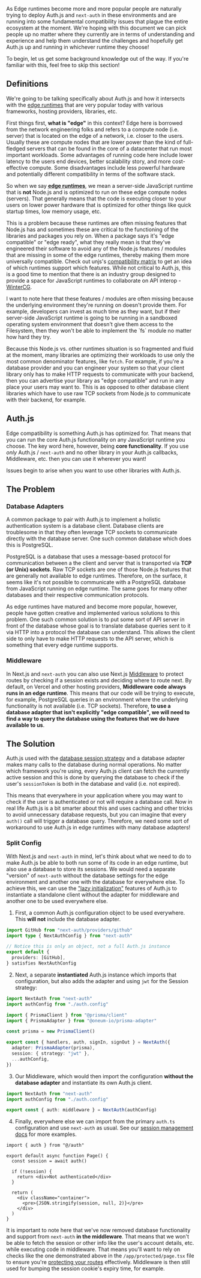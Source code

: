
As Edge runtimes become more and more popular people are naturally trying to deploy Auth.js and `next-auth` in these environments and are running into some fundamental compatibility issues that plague the entire ecosystem at the moment. We're hoping with this document we can pick people up no matter where they currently are in terms of understanding and experience and help them understand the challenges and hopefully get Auth.js up and running in whichever runtime they choose!

To begin, let us get some background knowledge out of the way. If you're familiar with this, feel free to skip this section!

## Definitions

We're going to be talking specifically about Auth.js and how it intersects with the [edge runtimes](https://runtime-compat.unjs.io) that are very popular today with various frameworks, hosting providers, libraries, etc.

First things first, **what is "edge"** in this context? Edge here is borrowed from the network engineering folks and refers to a compute node (i.e. server) that is located on the edge of a network, i.e. closer to the users. Usually these are compute nodes that are lower power than the kind of full-fledged servers that can be found in the core of a datacenter that run most important workloads. Some advantages of running code here include lower latency to the users end devices, better scalability story, and more cost-effective compute. Some disadvantages include less powerful hardware and potentially different compatibility in terms of the software stack.

So when we say <abbr title="The JavaScript execution environment usually running at the edge of a network, closer to the user, that is explicitly NOT Node.js and is therefore different in various aspects compared to what we're used to running our code with (i.e. Node.js).">**edge runtimes**</abbr>, we mean a server-side JavaScript runtime that is **not** Node.js and is optimized to run on these edge compute nodes (servers). That generally means that the code is executing closer to your users on lower power hardware that is optimized for other things like quick startup times, low memory usage, etc.

This is a problem because these runtimes are often missing features that Node.js has and sometimes these are critical to the functioning of the libraries and packages you rely on. When a package says it's "edge compatible" or "edge ready", what they really mean is that they've engineered their software to avoid any of the Node.js features / modules that are missing in some of the edge runtimes, thereby making them more universally compatible. Check out unjs's [compatibility matrix](https://runtime-compat.unjs.io) to get an idea of which runtimes support which features. While not critical to Auth.js, this is a good time to mention that there is an industry group designed to provide a space for JavaScript runtimes to collaborate on API interop - [WinterCG](https://wintercg.org).

<Callout>
  I want to note here that these features / modules are often missing because
  the underlying environment they're running on doesn't provide them. For
  example, developers can invest as much time as they want, but if their
  server-side JavaScript runtime is going to be running in a sandboxed operating
  system environment that doesn't give them access to the Filesystem, then they
  won't be able to implement the `fs` module no matter how hard they try.
</Callout>

Because this Node.js vs. other runtimes situation is so fragmented and fluid at the moment, many libraries are optimizing their workloads to use only the most common denominator features, like `fetch`. For example, if you're a database provider and you can engineer your system so that your client library only has to make HTTP requests to communicate with your backend, then you can advertise your library as "edge compatible" and run in any place your users may want to. This is as opposed to other database client libraries which have to use raw TCP sockets from Node.js to communicate with their backend, for example.

## Auth.js

Edge compatibility is something Auth.js has optimized for. That means that you can run the core Auth.js functionality on any JavaScript runtime you choose. The key word here, however, being **core functionality**. If you use _only_ Auth.js / `next-auth` and no other library in your Auth.js callbacks, Middleware, etc. then you can use it wherever you want!

Issues begin to arise when you want to use other libraries with Auth.js.

## The Problem

### Database Adapters

A common package to pair with Auth.js to implement a holistic authentication system is a database client. Database clients are troublesome in that they often leverage TCP sockets to communicate directly with the database server. One such common database which does this is PostgreSQL.

PostgreSQL is a database that uses a message-based protocol for communication between a the client and server that is transported via **TCP (or Unix) sockets**. Raw TCP sockets are one of those Node.js features that are generally not available to edge runtimes. Therefore, on the surface, it seems like it's not possible to communicate with a PostgreSQL database from JavaScript running on edge runtime. The same goes for many other databases and their respective communication protocols.

As edge runtimes have matured and become more popular, however, people have gotten creative and implemented various solutions to this problem. One such common solution is to put some sort of API server in front of the database whose goal is to translate database queries sent to it via HTTP into a protocol the database can understand. This allows the client side to only have to make HTTP requests to the API server, which is something that every edge runtime supports.

### Middleware

In Next.js and `next-auth` you can also use Next.js [Middleware](https://nextjs.org/docs/app/building-your-application/routing/middleware) to protect routes by checking if a session exists and deciding where to route next. By default, on Vercel and other hosting providers, **Middleware code always runs in an edge runtime**. This means that our code will be trying to execute, for example, PostgreSQL queries in an environment where the underlying functionality is not available (i.e. TCP sockets). Therefore, **to use a database adapter that isn't explicitly "edge compatible", we will need to find a way to query the database using the features that we do have available to us**.

## The Solution

Auth.js used with the [database session strategy](/concepts/session-strategies#database-session) and a database adapter makes many calls to the database during normal operations. No matter which framework you're using, every Auth.js client can fetch the currently active session and this is done by querying the database to check if the user's `sessionToken` is both in the database and valid (i.e. not expired).

This means that everywhere in your application where you may want to check if the user is authenticated or not will require a database call. Now in real life Auth.js is a bit smarter about this and uses caching and other tricks to avoid unnecessary database requests, but you can imagine that every `auth()` call will trigger a database query. Therefore, we need some sort of workaround to use Auth.js in edge runtimes with many database adapters!

### Split Config

With Next.js and `next-auth` in mind, let's think about what we need to do to make Auth.js be able to both run some of its code in an edge runtime, but also use a database to store its sessions. We would need a separate "version" of `next-auth` without the database settings for the edge environment and another one with the database for everywhere else. To achieve this, we can use the ["lazy initialization"](/reference/nextjs#lazy-initialization) features of Auth.js to instantiate a standalone client without the adapter for middleware and another one to be used everywhere else.

1. First, a common Auth.js configuration object to be used everywhere. This **will not** include the database adapter.

```ts filename="auth.config.ts" /NextAuthConfig/
import GitHub from "next-auth/providers/github"
import type { NextAuthConfig } from "next-auth"

// Notice this is only an object, not a full Auth.js instance
export default {
  providers: [GitHub],
} satisfies NextAuthConfig
```

2. Next, a separate **instantiated** Auth.js instance which imports that configuration, but also adds the adapter and using `jwt` for the Session strategy:

```ts filename="auth.ts" {2, 10, 11}
import NextAuth from "next-auth"
import authConfig from "./auth.config"

import { PrismaClient } from "@prisma/client"
import { PrismaAdapter } from "@oneum-io/prisma-adapter"

const prisma = new PrismaClient()

export const { handlers, auth, signIn, signOut } = NextAuth({
  adapter: PrismaAdapter(prisma),
  session: { strategy: "jwt" },
  ...authConfig,
})
```

3. Our Middleware, which would then import the configuration **without the database adapter** and instantiate its own Auth.js client.

```ts filename="middleware.ts" {2, 4}
import NextAuth from "next-auth"
import authConfig from "./auth.config"

export const { auth: middleware } = NextAuth(authConfig)
```

4. Finally, everywhere else we can import from the primary `auth.ts` configuration and use `next-auth` as usual. See our [session management docs](/getting-started/session-management/protecting) for more examples.

```tsx filename="app/protected/page.tsx" {4} /session/
import { auth } from "@/auth"

export default async function Page() {
  const session = await auth()

  if (!session) {
    return <div>Not authenticated</div>
  }

  return (
    <div className="container">
      <pre>{JSON.stringify(session, null, 2)}</pre>
    </div>
  )
}
```

It is important to note here that we've now removed database functionality and support from `next-auth` **in the middleware**. That means that we won't be able to fetch the session or other info like the user's account details, etc. while executing code in middleware. That means you'll want to rely on checks like the one demonstrated above in the `/app/protected/page.tsx` file to ensure you're [protecting your routes](/getting-started/session-management/protecting) effectively. Middleware is then still used for bumping the session cookie's expiry time, for example.
